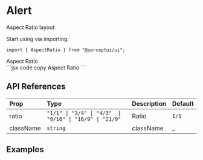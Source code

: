
<h1 className="text-4xl font-bold mt-5">Alert</h1>
<p className="text-xl">Aspect Ratio layout</p>
<IssueHeader source="layouts/aspect-ratio" />

Start using via importing:

```tsx code copy
import { AspectRatio } from "@perceptui/ui";
```

<div className="flex flex-col my-6 w-full">
  <div className="flex gap-2 p-4 bg-blue-950/10 mb-2 rounded-lg w-full">
    <AspectRatio className="dark:bg-slate-100/20 bg-slate-900/20 rounded-md">
      Aspect Ratio
    </AspectRatio>
  </div>
  <div className="block w-full py-0">
    ```jsx code copy
    <AspectRatio>
      Aspect Ratio
    </AspectRatio>
    ```
  </div>
</div>

## API References

| Prop      | Type                                                     | Description | Default |
| :-------- | :------------------------------------------------------- | :---------- | :------ |
| ratio     | `"1/1" \| "3/4" \| "4/3"  \| "9/16" \| "16/9" \| "21/9"` | Ratio       | `1/1`   |
| className | `string`                                                 | className   | \_      |

## Examples
